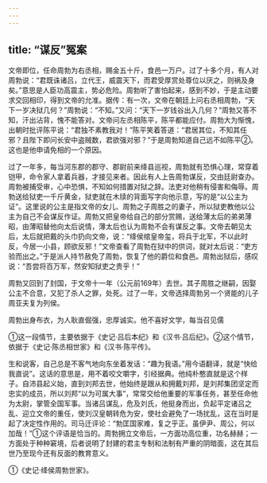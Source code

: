 ```yaml
---
---
---
```

title: “谋反”冤案
---



文帝即位，任命周勃为右丞相，赐金五十斤，食邑一万户。过了十多个月，有人对周勃说：“君既诛诸吕，立代王，威震天下，而君受厚赏处尊位以厌之，则祸及身矣。”意思是人臣功高震主，势必危险。周勃听了害怕起来，感到不妙，于是主动要求交回相印，得到文帝的允准。据传：有一次，文帝在朝廷上问右丞相周勃，“天下一岁决狱几何？”周勃说：“不知。”又问：“天下一岁钱谷出入几何？”周勃又答不知，汗出沾背，愧不能答对。文帝问左丞相陈平，陈平都能应付。周勃大为惭愧，出朝时批评陈平说：“君独不素教我对！”陈平笑着答道：“君居其位，不知其任邪？且陛下即问长安中盗贼数，君欲强对邪？”于是周勃知道自己远不如陈平②。这也是他申请免相的一个原因。

过了一年多，每当河东郡的郡守、郡尉前来绛县巡视，周勃就有恐惧心理，常穿着铠甲，命令家人拿着兵器，才接见来者。因此有人上告周勃谋反，交由廷尉查办。周勃被捕受审，心中恐惧，不知如何措置对狱之辞。法吏对他稍有侵害和侮辱。周勃送给狱吏一千斤黄金，狱吏就在木牍的背面写字向他示意，写的是“以公主为证”。这里说的公主是指文帝的女儿、周勃之子周胜之的妻子，所以狱吏教他以公主为自己不会谋反作证。周勃又把皇帝给自己的部分赏赐，送给薄太后的弟弟薄昭，由薄昭替他向太后说情，薄太后也认为周勃不会有谋反之事。文帝去朝见太后，太后就把戴的头巾扔向文帝，说：“绛侯绾皇帝玺，将兵于北军，不以此时反，今居一小县，顾欲反邪！”文帝查看了周勃在狱中的供词，就对太后说：“吏方验而出之。”于是派人持节赦免了周勃，恢复了他的爵位和食邑。周勃出狱后，感叹说：“吾尝将百万军，然安知狱吏之贵乎！”

周勃又回到了封国，于文帝十一年（公元前169年）去世。其子周胜之继嗣，因娶公主不合意，又犯了杀人之罪，处死。过了一年，文帝选择周勃另一个贤能的儿子周亚夫复为列侯。

周勃出身布衣，为人耿直倔强，忠厚诚实。他不喜好文学，每当召见儒

①这一段情节，主要依据于《史记·吕后本纪》和《汉书·吕后纪》。②这个情节，依据于《史记·陈丞相世家》和《汉书·陈平传》。

生和说客，自己总是不客气地向东坐着发话：“趣为我语。”用今语翻译，就是“快给我直说”。这话的意思是，用不着咬文嚼字，引经据典。他纯朴憨直就是这个样子。自沛县起义始，直到刘邦去世，他始终是跟从和拥戴刘邦，是刘邦集团坚定而忠实的成员，所以刘邦“以为可属大事”，常常交给他重要的军事任务，甚至任命他为太尉，掌管全国军事。当诸吕谋乱，危及刘氏，他挺身而出，负起平定诸吕之乱、迎立文帝的重任，使刘汉皇朝转危为安，使社会避免了一场扰乱，这在当时是起了决定性作用的。司马迁评论：“勃匡国家难，复之乎正。虽伊尹、周公，何以加哉！”①这个评语是恰当的。周勃拥立文帝后，一方面功高位重，功名赫赫；一方面处于种种窘境，后者说明了封建的君主专制和法制有严重的阴暗面，这在其后世乃至现今还有反面的教育意义。

①《史记·绛侯周勃世家》。